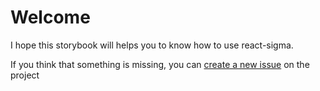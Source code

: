 
<Meta title="Introduction" />

# Welcome

I hope this storybook will helps you to know how to use react-sigma.

If you think that something is missing, you can [create a new issue](https://github.com/sim51/react-sigma/issues) on the project
